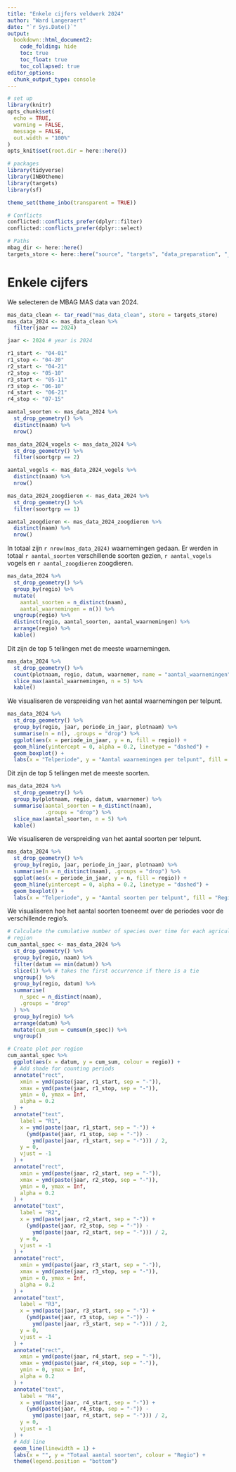 ```yaml
---
title: "Enkele cijfers veldwerk 2024"
author: "Ward Langeraert"
date: "`r Sys.Date()`"
output:
  bookdown::html_document2:
    code_folding: hide
    toc: true
    toc_float: true
    toc_collapsed: true
editor_options: 
  chunk_output_type: console
---
```


```r
# set up
library(knitr)
opts_chunk$set(
  echo = TRUE,
  warning = FALSE,
  message = FALSE,
  out.width = "100%"
)
opts_knit$set(root.dir = here::here())
```

```r
# packages
library(tidyverse)
library(INBOtheme)
library(targets)
library(sf)

theme_set(theme_inbo(transparent = TRUE))

# Conflicts
conflicted::conflicts_prefer(dplyr::filter)
conflicted::conflicts_prefer(dplyr::select)

# Paths
mbag_dir <- here::here()
targets_store <- here::here("source", "targets", "data_preparation", "_targets")
```

# Enkele cijfers

We selecteren de MBAG MAS data van 2024.

```r
mas_data_clean <- tar_read("mas_data_clean", store = targets_store)
mas_data_2024 <- mas_data_clean %>%
  filter(jaar == 2024)

jaar <- 2024 # year is 2024

r1_start <- "04-01"
r1_stop <- "04-20"
r2_start <- "04-21"
r2_stop <- "05-10"
r3_start <- "05-11"
r3_stop <- "06-10"
r4_start <- "06-21"
r4_stop <- "07-15"
```

```r
aantal_soorten <- mas_data_2024 %>%
  st_drop_geometry() %>%
  distinct(naam) %>%
  nrow()

mas_data_2024_vogels <- mas_data_2024 %>%
  st_drop_geometry() %>%
  filter(soortgrp == 2)

aantal_vogels <- mas_data_2024_vogels %>%
  distinct(naam) %>%
  nrow()

mas_data_2024_zoogdieren <- mas_data_2024 %>%
  st_drop_geometry() %>%
  filter(soortgrp == 1)

aantal_zoogdieren <- mas_data_2024_zoogdieren %>%
  distinct(naam) %>%
  nrow()
```

In totaal zijn `r nrow(mas_data_2024)` waarnemingen gedaan. Er werden in totaal `r aantal_soorten` verschillende soorten gezien, `r aantal_vogels` vogels en `r aantal_zoogdieren` zoogdieren.

```r
mas_data_2024 %>%
  st_drop_geometry() %>%
  group_by(regio) %>%
  mutate(
    aantal_soorten = n_distinct(naam),
    aantal_waarnemingen = n()) %>%
  ungroup(regio) %>%
  distinct(regio, aantal_soorten, aantal_waarnemingen) %>%
  arrange(regio) %>%
  kable()
```

Dit zijn de top 5 tellingen met de meeste waarnemingen.

```r
mas_data_2024 %>%
  st_drop_geometry() %>%
  count(plotnaam, regio, datum, waarnemer, name = "aantal_waarnemingen") %>%
  slice_max(aantal_waarnemingen, n = 5) %>%
  kable()
```

We visualiseren de verspreiding van het aantal waarnemingen per telpunt.

```r
mas_data_2024 %>%
  st_drop_geometry() %>%
  group_by(regio, jaar, periode_in_jaar, plotnaam) %>%
  summarise(n = n(), .groups = "drop") %>%
  ggplot(aes(x = periode_in_jaar, y = n, fill = regio)) +
  geom_hline(yintercept = 0, alpha = 0.2, linetype = "dashed") +
  geom_boxplot() +
  labs(x = "Telperiode", y = "Aantal waarnemingen per telpunt", fill = "Regio")
```

Dit zijn de top 5 tellingen met de meeste soorten.

```r
mas_data_2024 %>%
  st_drop_geometry() %>%
  group_by(plotnaam, regio, datum, waarnemer) %>%
  summarise(aantal_soorten = n_distinct(naam),
            .groups = "drop") %>% 
  slice_max(aantal_soorten, n = 5) %>%
  kable()
```

We visualiseren de verspreiding van het aantal soorten per telpunt.

```r
mas_data_2024 %>%
  st_drop_geometry() %>%
  group_by(regio, jaar, periode_in_jaar, plotnaam) %>%
  summarise(n = n_distinct(naam), .groups = "drop") %>%
  ggplot(aes(x = periode_in_jaar, y = n, fill = regio)) +
  geom_hline(yintercept = 0, alpha = 0.2, linetype = "dashed") +
  geom_boxplot() +
  labs(x = "Telperiode", y = "Aantal soorten per telpunt", fill = "Regio")
```

We visualiseren hoe het aantal soorten toeneemt over de periodes voor de verschillende regio's.

```r
# Calculate the cumulative number of species over time for each agricultural
# region
cum_aantal_spec <- mas_data_2024 %>%
  st_drop_geometry() %>%
  group_by(regio, naam) %>%
  filter(datum == min(datum)) %>%
  slice(1) %>% # takes the first occurrence if there is a tie
  ungroup() %>%
  group_by(regio, datum) %>%
  summarise(
    n_spec = n_distinct(naam),
    .groups = "drop"
  ) %>%
  group_by(regio) %>%
  arrange(datum) %>%
  mutate(cum_sum = cumsum(n_spec)) %>%
  ungroup()

# Create plot per region
cum_aantal_spec %>%
  ggplot(aes(x = datum, y = cum_sum, colour = regio)) +
  # Add shade for counting periods
  annotate("rect",
    xmin = ymd(paste(jaar, r1_start, sep = "-")),
    xmax = ymd(paste(jaar, r1_stop, sep = "-")),
    ymin = 0, ymax = Inf,
    alpha = 0.2
  ) +
  annotate("text",
    label = "R1",
    x = ymd(paste(jaar, r1_start, sep = "-")) +
      (ymd(paste(jaar, r1_stop, sep = "-")) -
        ymd(paste(jaar, r1_start, sep = "-"))) / 2,
    y = 0,
    vjust = -1
  ) +
  annotate("rect",
    xmin = ymd(paste(jaar, r2_start, sep = "-")),
    xmax = ymd(paste(jaar, r2_stop, sep = "-")),
    ymin = 0, ymax = Inf,
    alpha = 0.2
  ) +
  annotate("text",
    label = "R2",
    x = ymd(paste(jaar, r2_start, sep = "-")) +
      (ymd(paste(jaar, r2_stop, sep = "-")) -
        ymd(paste(jaar, r2_start, sep = "-"))) / 2,
    y = 0,
    vjust = -1
  ) +
  annotate("rect",
    xmin = ymd(paste(jaar, r3_start, sep = "-")),
    xmax = ymd(paste(jaar, r3_stop, sep = "-")),
    ymin = 0, ymax = Inf,
    alpha = 0.2
  ) +
  annotate("text",
    label = "R3",
    x = ymd(paste(jaar, r3_start, sep = "-")) +
      (ymd(paste(jaar, r3_stop, sep = "-")) -
        ymd(paste(jaar, r3_start, sep = "-"))) / 2,
    y = 0,
    vjust = -1
  ) +
  annotate("rect",
    xmin = ymd(paste(jaar, r4_start, sep = "-")),
    xmax = ymd(paste(jaar, r4_stop, sep = "-")),
    ymin = 0, ymax = Inf,
    alpha = 0.2
  ) +
  annotate("text",
    label = "R4",
    x = ymd(paste(jaar, r4_start, sep = "-")) +
      (ymd(paste(jaar, r4_stop, sep = "-")) -
        ymd(paste(jaar, r4_start, sep = "-"))) / 2,
    y = 0,
    vjust = -1
  ) +
  # Add line
  geom_line(linewidth = 1) +
  labs(x = "", y = "Totaal aantal soorten", colour = "Regio") +
  theme(legend.position = "bottom")
```

